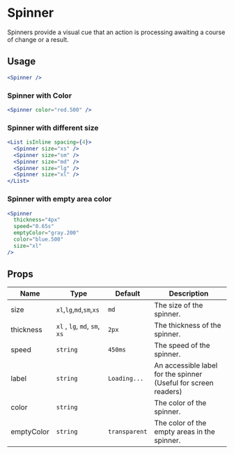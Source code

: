 # Spinner

Spinners provide a visual cue that an action is processing awaiting a course of
change or a result.

## Usage

```jsx
<Spinner />
```

### Spinner with Color

```jsx
<Spinner color="red.500" />
```

### Spinner with different size

```jsx
<List isInline spacing={4}>
  <Spinner size="xs" />
  <Spinner size="sm" />
  <Spinner size="md" />
  <Spinner size="lg" />
  <Spinner size="xl" />
</List>
```

### Spinner with empty area color

```jsx
<Spinner
  thickness="4px"
  speed="0.65s"
  emptyColor="gray.200"
  color="blue.500"
  size="xl"
/>
```

## Props

| Name       | Type                          | Default       | Description                                                     |
| ---------- | ----------------------------- | ------------- | --------------------------------------------------------------- |
| size       | `xl`,`lg`,`md`,`sm`,`xs`      | `md`          | The size of the spinner.                                        |
| thickness  | `xl` , `lg`, `md`, `sm`, `xs` | `2px`         | The thickness of the spinner.                                   |
| speed      | `string`                      | `450ms`       | The speed of the spinner.                                       |
| label      | `string`                      | `Loading...`  | An accessible label for the spinner (Useful for screen readers) |
| color      | `string`                      |               | The color of the spinner.                                       |
| emptyColor | `string`                      | `transparent` | The color of the empty areas in the spinner.                    |
